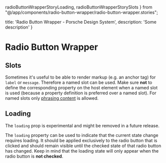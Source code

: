   radioButtonWrapperStoryLoading,
  radioButtonWrapperStorySlots
} from "@/app/components/radio-button-wrapper/radio-button-wrapper.stories";

  title: 'Radio Button Wrapper - Porsche Design System',
  description: 'Some description'
}

# Radio Button Wrapper <ComponentStatus tagName="p-radio-button-wrapper"></ComponentStatus>

<TableOfContents headings={[]} />

## Slots

Sometimes it's useful to be able to render markup (e.g. an anchor tag) for `label` or `message`. Therefore a named slot
can be used. Make sure **not** to define the corresponding property on the host element when a named slot is used
(because a property definition is preferred over a named slot). For named slots only
[phrasing content](https://developer.mozilla.org/en-US/docs/Web/Guide/HTML/Content_categories#Phrasing_content) is
allowed.

<ComponentStory story={radioButtonWrapperStorySlots} />

## Loading

<Notification heading="Attention" heading-tag="h3" state="warning">
  The <code>loading</code> prop is experimental and might be removed in a future release.
</Notification>

The `loading` property can be used to indicate that the current state change requires loading. It should be applied
exclusively to the radio button that is clicked and should remain visible until the checked state of that radio button
has changed.
Keep in mind that the loading state will only appear when the radio button is **not checked**.

<ComponentStory story={radioButtonWrapperStoryLoading} />

